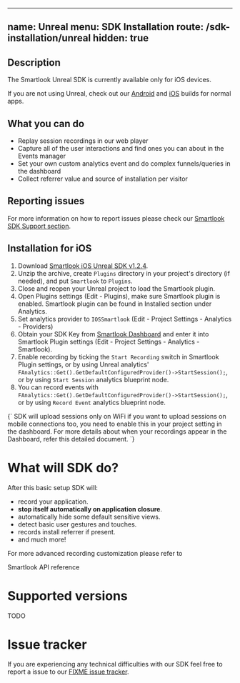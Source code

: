 
---
name: Unreal
menu: SDK Installation
route: /sdk-installation/unreal
hidden: true
---


## Description

The Smartlook Unreal SDK is currently available only for iOS devices.

If you are not using Unreal, check out our [Android](https://smartlook.github.io/docs/sdk/android/) and [iOS](https://smartlook.github.io/docs/sdk/ios/) builds for normal apps.

## What you can do

* Replay session recordings in our web player
* Capture all of the user interactions and find ones you can about in the Events manager
* Set your own custom analytics event and do complex funnels/queries in the dashboard
* Collect referrer value and source of installation per visitor

## Reporting issues

For more information on how to report issues please check our [Smartlook SDK Support section](https://smartlook.github.io/docs/sdk/support/#how-to-submit-an-issue).

## Installation for iOS

1. Download [Smartlook iOS Unreal SDK v1.2.4](https://sdk.smartlook.com/ios/smartlook-unreal-ios-sdk-1.2.4.zip).
2. Unzip the archive, create `Plugins` directory in your project's directory (if needed), and put `Smartlook` to `Plugins`.
3. Close and reopen your Unreal project to load the Smartlook plugin.
4. Open Plugins settings (Edit - Plugins), make sure Smartlook plugin is enabled. Smartlook plugin can be found in Installed section under Analytics.
5. Set analytics provider to `IOSSmartlook` (Edit - Project Settings - Analytics - Providers)
6. Obtain your SDK Key from [Smartlook Dashboard](https://www.smartlook.com/app/dashboard/settings/projects) and enter it into Smartlook Plugin settings (Edit - Project Settings - Analytics - Smartlook).
7. Enable recording by ticking the `Start Recording` switch in Smartlook Plugin settings, or by using Unreal analytics' `FAnalytics::Get().GetDefaultConfiguredProvider()->StartSession();`, or by using `Start Session` analytics blueprint node.
8. You can record events with `FAnalytics::Get().GetDefaultConfiguredProvider()->StartSession();`, or by using `Record Event` analytics blueprint node.

<TextBlock kind="note">
{`
SDK will upload sessions only on WiFi if you want to upload sessions on mobile connections too, you need to enable this in your project setting in the dashboard. For more details about when your recordings appear in the Dashboard, refer <Link to="/conceptual/when-i-will-see-the-recordings-in-dashboard">this detailed document</Link>.
`}
</TextBlock>

# What will SDK do?

After this basic setup SDK will:
* record your application.
* **stop itself automatically on application closure**.
* automatically hide some default sensitive views.
* detect basic user gestures and touches.
* records install referrer if present.
* and much more!

For more advanced recording customization please refer to 

<Link to="/api_reference">Smartlook API reference</Link>

# Supported versions
TODO

# Issue tracker
If you are experiencing any technical difficulties with our SDK feel free to report a issue to our [FIXME issue tracker]().